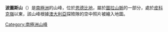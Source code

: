 {{coord|66|49|S|51|3|E|display=title}}

'''波圖斯山'''（{{lang-en|Mount Porteus}}）是[[南極洲|南極洲]]的山峰，位於[[恩德比地|恩德比地]]，屬於[[圖拉山脈|圖拉山脈]]的一部分，處於[[皮科克嶺|皮科克嶺]]以東，該山峰根據[[澳大利亞|澳大利亞]]探險隊的空中照片被繪入地圖。

{{Antarctica-geo-stub}}
[[Category:南極洲山峰|Category:南極洲山峰]]